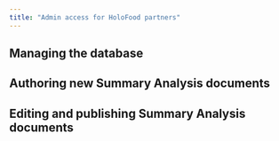 ```yaml
---
title: "Admin access for HoloFood partners"
---
```


## Managing the database

## Authoring new Summary Analysis documents

## Editing and publishing Summary Analysis documents
